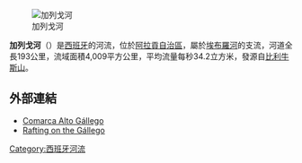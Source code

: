{{noteTA|G1=地名}}
[[Image:Biescas_004.jpg|加列戈河]]

'''加列戈河'''（{{lang-es|Río Gállego}}）是[[西班牙|西班牙]]的河流，位於[[阿拉貢自治區|阿拉貢自治區]]，屬於[[埃布羅河|埃布羅河]]的支流，河道全長193公里，流域面積4,009平方公里，平均流量每秒34.2立方米，發源自[[比利牛斯山|比利牛斯山]]。

==外部連結==
*[http://www.comarcaaltogallego.es/ Comarca Alto Gállego]{{Wayback|url=http://www.comarcaaltogallego.es/ |date=20120519182734 }}
*[http://www.youtube.com/watch?v=j8nbJMpPGpU Rafting on the Gállego]{{Wayback|url=http://www.youtube.com/watch?v=j8nbJMpPGpU |date=20160417164635 }}

{{coord|42|37|42|N|00|19|16|E|source:cawiki_region:ES_type:river|display=title}}

{{Spain-geo-stub}}
[[Category:西班牙河流|Category:西班牙河流]]